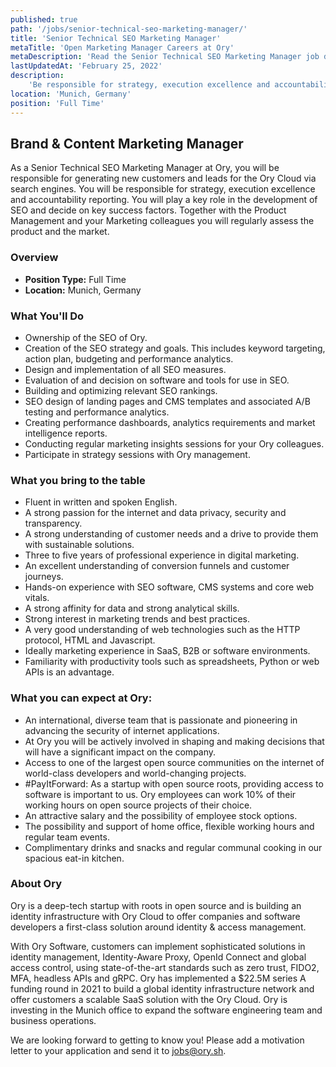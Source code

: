 ```yaml
---
published: true
path: '/jobs/senior-technical-seo-marketing-manager/'
title: 'Senior Technical SEO Marketing Manager'
metaTitle: 'Open Marketing Manager Careers at Ory'
metaDescription: 'Read the Senior Technical SEO Marketing Manager job description.'
lastUpdatedAt: 'February 25, 2022'
description:
    'Be responsible for strategy, execution excellence and accountability reporting in the development of SEO and decide on key success factors.'
location: 'Munich, Germany'
position: 'Full Time'
---
```



## Brand & Content Marketing Manager

<About />

As a Senior Technical SEO Marketing Manager at Ory, you will be responsible for generating new customers and leads for the Ory Cloud via search engines. You will be responsible for strategy, execution excellence and accountability reporting. You will play a key role in the development of SEO and decide on key success factors. Together with the Product Management and your Marketing colleagues you will regularly assess the product and the market.

### Overview

- **Position Type:** Full Time
- **Location:** Munich, Germany

### What You'll Do

* Ownership of the SEO of Ory.
* Creation of the SEO strategy and goals. This includes keyword targeting, action plan, budgeting and performance analytics.
* Design and implementation of all SEO measures.
* Evaluation of and decision on software and tools for use in SEO.
* Building and optimizing relevant SEO rankings.
* SEO design of landing pages and CMS templates and associated A/B testing and performance analytics.
* Creating performance dashboards, analytics requirements and market intelligence reports.
* Conducting regular marketing insights sessions for your Ory colleagues.
* Participate in strategy sessions with Ory management.

### What you bring to the table

* Fluent in written and spoken English.
* A strong passion for the internet and data privacy, security and transparency.
* A strong understanding of customer needs and a drive to provide them with sustainable solutions.
* Three to five years of professional experience in digital marketing.
* An excellent understanding of conversion funnels and customer journeys.
* Hands-on experience with SEO software, CMS systems and core web vitals.
* A strong affinity for data and strong analytical skills.
* Strong interest in marketing trends and best practices.
* A very good understanding of web technologies such as the HTTP protocol, HTML and Javascript.
* Ideally marketing experience in SaaS, B2B or software environments.
* Familiarity with productivity tools such as spreadsheets, Python or web APIs is an advantage.

### What you can expect at Ory:
- An international, diverse team that is passionate and pioneering in advancing the security of internet applications.
- At Ory you will be actively involved in shaping and making decisions that will have a significant impact on the company.
- Access to one of the largest open source communities on the internet of world-class developers and world-changing projects.
- #PayItForward: As a startup with open source roots, providing access to software is important to us. Ory employees can work 10% of their working hours on open source projects of their choice.
- An attractive salary and the possibility of employee stock options.
- The possibility and support of home office, flexible working hours and regular team events.
- Complimentary drinks and snacks and regular communal cooking in our spacious eat-in kitchen.

### About Ory
Ory is a deep-tech startup with roots in open source and is building an identity infrastructure with Ory Cloud to offer companies and software developers a first-class solution around identity & access management.

With Ory Software, customers can implement sophisticated solutions in identity management, Identity-Aware Proxy, OpenId Connect and global access control, using state-of-the-art standards such as zero trust, FIDO2, MFA, headless APIs and gRPC.
Ory has implemented a $22.5M series A funding round in 2021 to build a global identity infrastructure network and offer customers a scalable SaaS solution with the Ory Cloud. Ory is investing in the Munich office to expand the software engineering team and business operations.

We are looking forward to getting to know you! Please add a motivation letter to your application and send it to [jobs@ory.sh](mailto:jobs@ory.sh).
